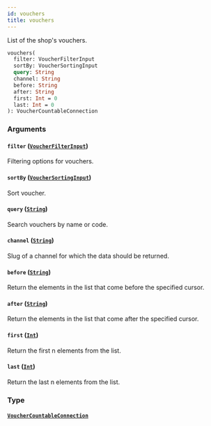 ```yaml
---
id: vouchers
title: vouchers
---
```


List of the shop's vouchers.

```graphql
vouchers(
  filter: VoucherFilterInput
  sortBy: VoucherSortingInput
  query: String
  channel: String
  before: String
  after: String
  first: Int = 0
  last: Int = 0
): VoucherCountableConnection

```

### Arguments

#### `filter` ([`VoucherFilterInput`](/developer/api-reference/inputs/voucher-filter-input.mdx))

Filtering options for vouchers.

#### `sortBy` ([`VoucherSortingInput`](/developer/api-reference/inputs/voucher-sorting-input.mdx))

Sort voucher.

#### `query` ([`String`](/developer/api-reference/scalars/string.mdx))

Search vouchers by name or code.

#### `channel` ([`String`](/developer/api-reference/scalars/string.mdx))

Slug of a channel for which the data should be returned.

#### `before` ([`String`](/developer/api-reference/scalars/string.mdx))

Return the elements in the list that come before the specified cursor.

#### `after` ([`String`](/developer/api-reference/scalars/string.mdx))

Return the elements in the list that come after the specified cursor.

#### `first` ([`Int`](/developer/api-reference/scalars/int.mdx))

Return the first n elements from the list.

#### `last` ([`Int`](/developer/api-reference/scalars/int.mdx))

Return the last n elements from the list.

### Type

#### [`VoucherCountableConnection`](/developer/api-reference/objects/voucher-countable-connection.mdx)
